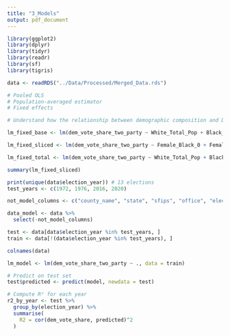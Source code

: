 ```yaml
---
title: "3_Models"
output: pdf_document
---
```


```r

library(ggplot2)
library(dplyr)
library(tidyr)
library(readr)
library(sf)
library(tigris)

data <- readRDS("../Data/Processed/Merged_Data.rds")

# Pooled OLS
# Population-averaged estimator
# Fixed effects

# Understand how the relationship between demographic composition and Democratic vote share has changed over time — both in terms of correlation strength and model-based explanatory power.

```

```r

lm_fixed_base <- lm(dem_vote_share_two_party ~ White_Total_Pop + Black_Total_Pop + Other_Total_Pop + Male_Total_Pop + Female_Total_Pop + Age_0_Total_Pop + Age_1_Total_Pop + Age_2_Total_Pop + Age_3_Total_Pop + Age_4_Total_Pop + Age_5_Total_Pop + factor(election_year), data = data)

lm_fixed_sliced <- lm(dem_vote_share_two_party ~ Female_Black_0 + Female_Black_1 + Female_Black_2 + Female_Black_3 + Female_Black_4 + Female_Black_5 + Female_Other_0 + Female_Other_1 + Female_Other_2 + Female_Other_3 + Female_Other_4 + Female_Other_5 + Female_White_0 + Female_White_1 + Female_White_2 + Female_White_3 + Female_White_4 + Female_White_5 + Male_Black_0 + Male_Black_1 + Male_Black_2 + Male_Black_3 + Male_Black_4 + Male_Black_5 + Male_Other_0 + Male_Other_1 + Male_Other_2 + Male_Other_3 + Male_Other_4 + Male_Other_5 + Male_White_0 + Male_White_1 + Male_White_2 + Male_White_3 + Male_White_4 + Male_White_5 + factor(election_year), data = data)

lm_fixed_total <- lm(dem_vote_share_two_party ~ White_Total_Pop + Black_Total_Pop + Other_Total_Pop + Male_Total_Pop + Female_Total_Pop + Age_0_Total_Pop + Age_1_Total_Pop + Age_2_Total_Pop + Age_3_Total_Pop + Age_4_Total_Pop + Age_5_Total_Pop + Female_Black_0 + Female_Black_1 + Female_Black_2 + Female_Black_3 + Female_Black_4 + Female_Black_5 + Female_Other_0 + Female_Other_1 + Female_Other_2 + Female_Other_3 + Female_Other_4 + Female_Other_5 + Female_White_0 + Female_White_1 + Female_White_2 + Female_White_3 + Female_White_4 + Female_White_5 + Male_Black_0 + Male_Black_1 + Male_Black_2 + Male_Black_3 + Male_Black_4 + Male_Black_5 + Male_Other_0 + Male_Other_1 + Male_Other_2 + Male_Other_3 + Male_Other_4 + Male_Other_5 + Male_White_0 + Male_White_1 + Male_White_2 + Male_White_3 + Male_White_4 + Male_White_5 + factor(election_year), data = data)

summary(lm_fixed_sliced)


```


```r

print(unique(data$election_year)) # 13 elections
test_years <- c(1972, 1976, 2016, 2020)

not_model_columns <- c("county_name", "state", "sfips", "office", "election_type", "seat_status", "democratic_raw_votes", "dem_nominee", "republican_raw_votes", "rep_nominee", "pres_raw_county_vote_totals_two_party", "raw_county_vote_totals", "dem_vote_share_total", "rep_vote_share_total", "dem_voter_turnout", "rep_voter_turnout", "total_voter_turnout", "complete_county_cases", "Total_Pop")

data_model <- data %>% 
  select(-not_model_columns)

test <- data[data$election_year %in% test_years, ]
train <- data[!(data$election_year %in% test_years), ]

colnames(data)

```

```r

lm_model <- lm(dem_vote_share_two_party ~ ., data = train)

# Predict on test set
test$predicted <- predict(model, newdata = test)

# Compute R² for each year
r2_by_year <- test %>%
  group_by(election_year) %>%
  summarise(
    R2 = cor(dem_vote_share, predicted)^2
  )

```